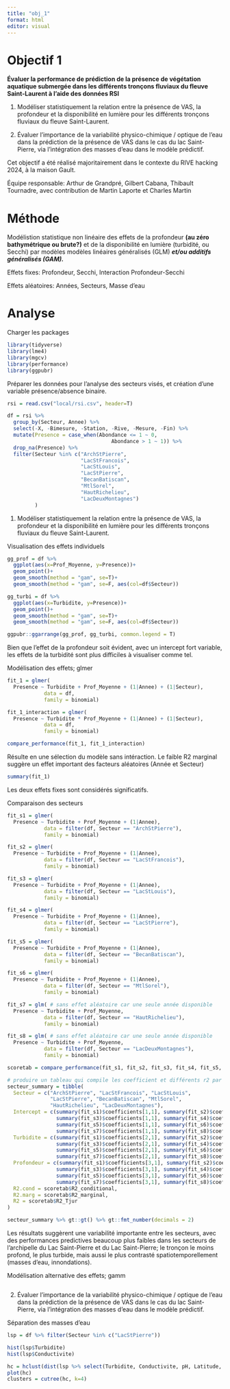 ```yaml
---
title: "obj_1"
format: html
editor: visual
---
```


# Objectif 1

**Évaluer la performance de prédiction de la présence de végétation aquatique submergée dans les différents tronçons fluviaux du fleuve Saint-Laurent à l'aide des données RSI**

1.  Modéliser statistiquement la relation entre la présence de VAS, la profondeur et la disponibilité en lumière pour les différents tronçons fluviaux du fleuve Saint-Laurent.

2.  Évaluer l'importance de la variabilité physico-chimique / optique de l'eau dans la prédiction de la présence de VAS dans le cas du lac Saint-Pierre, via l'intégration des masses d'eau dans le modèle prédictif.

Cet objectif a été réalisé majoritairement dans le contexte du RIVE hacking 2024, à la maison Gault.

Équipe responsable: Arthur de Grandpré, Gilbert Cabana, Thibault Tournadre, avec contribution de Martin Laporte et Charles Martin

# Méthode

Modélistion statistique non linéaire des effets de la profondeur **(au zéro bathymétrique ou brute?)** et de la disponibilité en lumière (turbidité, ou Secchi) par modèles modèles linéaires généralisés (GLM) ***et/ou additifs généralisés (GAM).***

Effets fixes: Profondeur, Secchi, Interaction Profondeur-Secchi

Effets aléatoires: Années, Secteurs, Masse d'eau

# Analyse

Charger les packages

```r
library(tidyverse)
library(lme4)
library(mgcv)
library(performance)
library(ggpubr)
```

Préparer les données pour l'analyse des secteurs visés, et création d'une variable présence/absence binaire.

```r
rsi = read.csv("local/rsi.csv", header=T)

df = rsi %>%
  group_by(Secteur, Annee) %>%
  select(-X, -Bimesure, -Station, -Rive, -Mesure, -Fin) %>%
  mutate(Presence = case_when(Abondance <= 1 ~ 0,
                                  Abondance > 1 ~ 1)) %>%
  drop_na(Presence) %>%
  filter(Secteur %in% c("ArchStPierre",
                        "LacStFrancois",
                        "LacStLouis",
                        "LacStPierre",
                        "BecanBatiscan",
                        "MtlSorel",
                        "HautRichelieu",
                        "LacDeuxMontagnes")
         )
```

1.  Modéliser statistiquement la relation entre la présence de VAS, la profondeur et la disponibilité en lumière pour les différents tronçons fluviaux du fleuve Saint-Laurent.

Visualisation des effets individuels

```r
gg_prof = df %>% 
  ggplot(aes(x=Prof_Moyenne, y=Presence))+
  geom_point()+
  geom_smooth(method = "gam", se=T)+
  geom_smooth(method = "gam", se=F, aes(col=df$Secteur))

gg_turbi = df %>% 
  ggplot(aes(x=Turbidite, y=Presence))+
  geom_point()+
  geom_smooth(method = "gam", se=T)+
  geom_smooth(method = "gam", se=F, aes(col=df$Secteur))

ggpubr::ggarrange(gg_prof, gg_turbi, common.legend = T)

```

Bien que l'effet de la profondeur soit évident, avec un intercept fort variable, les effets de la turbidité sont plus difficiles à visualiser comme tel.

Modélisation des effets; glmer

```r
fit_1 = glmer(
  Presence ~ Turbidite + Prof_Moyenne + (1|Annee) + (1|Secteur),
            data = df,
            family = binomial)

fit_1_interaction = glmer(
  Presence ~ Turbidite * Prof_Moyenne + (1|Annee) + (1|Secteur),
            data = df,
            family = binomial)

compare_performance(fit_1, fit_1_interaction)
```

Résulte en une sélection du modèle sans intéraction. Le faible R2 marginal suggère un effet important des facteurs aléatoires (Année et Secteur)

```r
summary(fit_1)
```

Les deux effets fixes sont considérés significatifs.

Comparaison des secteurs

```r
fit_s1 = glmer(
  Presence ~ Turbidite + Prof_Moyenne + (1|Annee),
            data = filter(df, Secteur == "ArchStPierre"),
            family = binomial)

fit_s2 = glmer(
  Presence ~ Turbidite + Prof_Moyenne + (1|Annee),
            data = filter(df, Secteur == "LacStFrancois"),
            family = binomial)

fit_s3 = glmer(
  Presence ~ Turbidite + Prof_Moyenne + (1|Annee),
            data = filter(df, Secteur == "LacStLouis"),
            family = binomial)

fit_s4 = glmer(
  Presence ~ Turbidite + Prof_Moyenne + (1|Annee),
            data = filter(df, Secteur == "LacStPierre"),
            family = binomial)

fit_s5 = glmer(
  Presence ~ Turbidite + Prof_Moyenne + (1|Annee),
            data = filter(df, Secteur == "BecanBatiscan"),
            family = binomial)

fit_s6 = glmer(
  Presence ~ Turbidite + Prof_Moyenne + (1|Annee),
            data = filter(df, Secteur == "MtlSorel"),
            family = binomial)

fit_s7 = glm( # sans effet aléatoire car une seule année disponible
  Presence ~ Turbidite + Prof_Moyenne,
            data = filter(df, Secteur == "HautRichelieu"),
            family = binomial)

fit_s8 = glm( # sans effet aléatoire car une seule année disponible
  Presence ~ Turbidite + Prof_Moyenne,
            data = filter(df, Secteur == "LacDeuxMontagnes"),
            family = binomial)

scoretab = compare_performance(fit_s1, fit_s2, fit_s3, fit_s4, fit_s5, fit_s6, fit_s7, fit_s8)

# produire un tableau qui compile les coefficient et différents r2 par secteur
secteur_summary = tibble(
  Secteur = c("ArchStPierre", "LacStFrancois", "LacStLouis",
              "LacStPierre", "BecanBatiscan", "MtlSorel",
              "HautRichelieu", "LacDeuxMontagnes"),
  Intercept = c(summary(fit_s1)$coefficients[1,1], summary(fit_s2)$coefficients[1,1],
                summary(fit_s3)$coefficients[1,1], summary(fit_s4)$coefficients[1,1],
                summary(fit_s5)$coefficients[1,1], summary(fit_s6)$coefficients[1,1],
                summary(fit_s7)$coefficients[1,1], summary(fit_s8)$coefficients[1,1]),
  Turbidite = c(summary(fit_s1)$coefficients[2,1], summary(fit_s2)$coefficients[2,1],
                summary(fit_s3)$coefficients[2,1], summary(fit_s4)$coefficients[2,1],
                summary(fit_s5)$coefficients[2,1], summary(fit_s6)$coefficients[2,1],
                summary(fit_s7)$coefficients[2,1], summary(fit_s8)$coefficients[2,1]),
  Profondeur = c(summary(fit_s1)$coefficients[3,1], summary(fit_s2)$coefficients[3,1],
                summary(fit_s3)$coefficients[3,1], summary(fit_s4)$coefficients[3,1],
                summary(fit_s5)$coefficients[3,1], summary(fit_s6)$coefficients[3,1],
                summary(fit_s7)$coefficients[3,1], summary(fit_s8)$coefficients[3,1]),
  R2.cond = scoretab$R2_conditional,
  R2.marg = scoretab$R2_marginal,
  R2 = scoretab$R2_Tjur
)

secteur_summary %>% gt::gt() %>% gt::fmt_number(decimals = 2)
```

Les résultats suggèrent une variabilité importante entre les secteurs, avec des performances predictives beaucoup plus faibles dans les secteurs de l'archipelle du Lac Saint-Pierre et du Lac Saint-Pierre; le tronçon le moins profond, le plus turbide, mais aussi le plus contrasté spatiotemporellement (masses d'eau, innondations).


Modélisation alternative des effets; gamm

```r

```


2.  Évaluer l'importance de la variabilité physico-chimique / optique de l'eau dans la prédiction de la présence de VAS dans le cas du lac Saint-Pierre, via l'intégration des masses d'eau dans le modèle prédictif.

Séparation des masses d'eau

```r
lsp = df %>% filter(Secteur %in% c("LacStPierre"))

hist(lsp$Turbidite)
hist(lsp$Conductivite)

hc = hclust(dist(lsp %>% select(Turbidite, Conductivite, pH, Latitude, Longitude)))
plot(hc)
clusters = cutree(hc, k=4)
```

